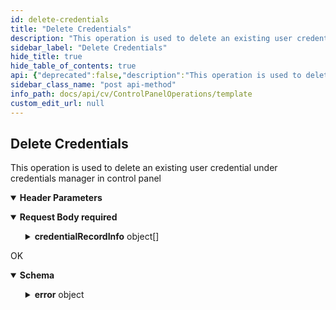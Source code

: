 ```yaml
---
id: delete-credentials
title: "Delete Credentials"
description: "This operation is used to delete an existing user credential under credentials manager in control panel"
sidebar_label: "Delete Credentials"
hide_title: true
hide_table_of_contents: true
api: {"deprecated":false,"description":"This operation is used to delete an existing user credential under credentials manager in control panel","operationId":"Delete Credentials","parameters":[{"description":"","in":"header","name":"Authtoken","required":true,"schema":{"example":"{{TOKEN}}","type":"string"}}],"requestBody":{"content":{"application/json":{"schema":{"allOf":[{"example":{"credentialRecordInfo":[{"credentialRecord":{"credentialName":"{{credentialName}}"},"description":"","recordType":1}]},"title":"DeleteCredentialsRequest","type":"object","properties":{"credentialRecordInfo":{"type":"array","items":{"example":{"credentialRecord":{"credentialName":"{{credentialName}}"},"description":"","recordType":1},"title":"CredentialRecordInfo6","type":"object","properties":{"credentialRecord":{"example":{"credentialName":"devemc_yashvipuser"},"title":"CredentialRecord4","type":"object","properties":{"credentialName":{"type":"string"}}},"description":{"type":"string"},"recordType":{"format":"int32","type":"integer"}}}}}},{"example":{"credentialRecordInfo":[{"credentialRecord":{"credentialName":"{{credentialName}}"},"description":"","recordType":1}]}}]},"examples":{"Example 1":{"value":{"credentialRecordInfo":[{"recordType":1,"description":"","credentialRecord":{"credentialId":5}}]}}}}},"description":"","required":true},"tags":["Credentials Manager"],"responses":{"200":{"description":"OK","content":{"application/json":{"schema":{"type":"object","properties":{"error":{"type":"object","properties":{"errorMessage":{"type":"string"},"errorCode":{"type":"integer"}}}},"x-examples":{"Example 1":{"error":{"errorMessage":"Successful!","errorCode":0}}}}}}}},"method":"post","path":"/CommCell/Credentials/action/delete","servers":[{"url":"http://{hostname}/webconsole/api","variables":{"hostname":{"default":"localhost","description":"Webconsole"}}}],"jsonRequestBodyExample":{"credentialRecordInfo":[{"credentialRecord":{"credentialName":"{{credentialName}}"},"description":"","recordType":1}]},"info":{"title":"Template","contact":{},"version":"1.0","description":"Template"},"postman":{"name":"Delete Credentials","description":{"content":"This operation is used to delete an existing user credential under credentials manager in control panel","type":"text/plain"},"url":{"path":["CommCell","Credentials","action","delete"],"host":["{{baseUrl}}"],"query":[],"variable":[]},"header":[{"disabled":false,"description":{"content":"(Required) ","type":"text/plain"},"key":"Authtoken","value":""},{"key":"Content-Type","value":"application/json"},{"key":"Accept","value":"application/json"}],"method":"POST","body":{"mode":"raw","raw":"\"\"","options":{"raw":{"language":"json"}}}}}
sidebar_class_name: "post api-method"
info_path: docs/api/cv/ControlPanelOperations/template
custom_edit_url: null
---
```



## Delete Credentials



This operation is used to delete an existing user credential under credentials manager in control panel

<details style={{"marginBottom":"1rem"}} data-collapsed={false} open={true}><summary style={{}}><strong>Header Parameters</strong></summary><div><ul><ParamsItem className={"paramsItem"} param={{"description":"","in":"header","name":"Authtoken","required":true,"schema":{"example":"{{TOKEN}}","type":"string"}}}></ParamsItem></ul></div></details><MimeTabs><TabItem label={"application/json"} value={"application/json-schema"}><details style={{}} data-collapsed={false} open={true}><summary style={{"textAlign":"left"}}><strong>Request Body</strong><strong style={{"fontSize":"var(--ifm-code-font-size)","color":"var(--openapi-required)"}}> required</strong></summary><div style={{"textAlign":"left","marginLeft":"1rem"}}></div><ul style={{"marginLeft":"1rem"}}><SchemaItem collapsible={true} className={"schemaItem"}><details style={{}}><summary style={{}}><strong>credentialRecordInfo</strong><span style={{"opacity":"0.6"}}> object[]</span></summary><div style={{"marginLeft":"1rem"}}><SchemaItem collapsible={true} className={"schemaItem"}><details style={{}}><summary style={{}}><strong>credentialRecord</strong><span style={{"opacity":"0.6"}}> object</span></summary><div style={{"marginLeft":"1rem"}}><SchemaItem collapsible={false} name={"credentialName"} required={false} deprecated={undefined} schemaDescription={undefined} schemaName={"string"} qualifierMessage={undefined} defaultValue={undefined}></SchemaItem></div></details></SchemaItem><SchemaItem collapsible={false} name={"description"} required={false} deprecated={undefined} schemaDescription={undefined} schemaName={"string"} qualifierMessage={undefined} defaultValue={undefined}></SchemaItem><SchemaItem collapsible={false} name={"recordType"} required={false} deprecated={undefined} schemaDescription={undefined} schemaName={"int32"} qualifierMessage={undefined} defaultValue={undefined}></SchemaItem></div></details></SchemaItem></ul></details></TabItem></MimeTabs><div><ApiTabs><TabItem label={"200"} value={"200"}><div>

OK

</div><div><MimeTabs schemaType={"response"}><TabItem label={"application/json"} value={"application/json"}><SchemaTabs><TabItem label={"Schema"} value={"Schema"}><details style={{}} data-collapsed={false} open={true}><summary style={{"textAlign":"left"}}><strong>Schema</strong></summary><div style={{"textAlign":"left","marginLeft":"1rem"}}></div><ul style={{"marginLeft":"1rem"}}><SchemaItem collapsible={true} className={"schemaItem"}><details style={{}}><summary style={{}}><strong>error</strong><span style={{"opacity":"0.6"}}> object</span></summary><div style={{"marginLeft":"1rem"}}><SchemaItem collapsible={false} name={"errorMessage"} required={false} deprecated={undefined} schemaDescription={undefined} schemaName={"string"} qualifierMessage={undefined} defaultValue={undefined}></SchemaItem><SchemaItem collapsible={false} name={"errorCode"} required={false} deprecated={undefined} schemaDescription={undefined} schemaName={"integer"} qualifierMessage={undefined} defaultValue={undefined}></SchemaItem></div></details></SchemaItem></ul></details></TabItem><TabItem label={"Example (from schema)"} value={"Example (from schema)"}><ResponseSamples responseExample={"{\n  \"error\": {\n    \"errorMessage\": \"string\",\n    \"errorCode\": 0\n  }\n}"} language={"json"}></ResponseSamples></TabItem></SchemaTabs></TabItem></MimeTabs></div></TabItem></ApiTabs></div>
      